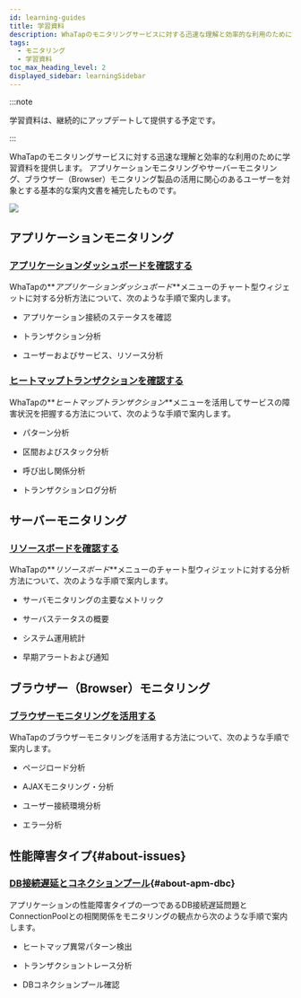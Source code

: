 ```yaml
---
id: learning-guides
title: 学習資料
description: WhaTapのモニタリングサービスに対する迅速な理解と効率的な利用のために学習資料を提供します。
tags:
  - モニタリング
  - 学習資料
toc_max_heading_level: 2
displayed_sidebar: learningSidebar
---
```


:::note

学習資料は、継続的にアップデートして提供する予定です。

:::

WhaTapのモニタリングサービスに対する迅速な理解と効率的な利用のために学習資料を提供します。 アプリケーションモニタリングやサーバーモニタリング、ブラウザー（Browser）モニタリング製品の活用に関心のあるユーザーを対象とする基本的な案内文書を補完したものです。 

![](/img/learning-cover.png)

## アプリケーションモニタリング

### [アプリケーションダッシュボードを確認する](best-practice-guides/about-apm-dashboard)

WhaTapの**_アプリケーションダッシュボード_**メニューのチャート型ウィジェットに対する分析方法について、次のような手順で案内します。

-   アプリケーション接続のステータスを確認

-   トランザクション分析

-   ユーザーおよびサービス、リソース分析

### [ヒートマップトランザクションを確認する](best-practice-guides/about-apm-hitmap-class)

WhaTapの**_ヒートマップトランザクション_**メニューを活用してサービスの障害状況を把握する方法について、次のような手順で案内します。

-   パターン分析

-   区間およびスタック分析

-   呼び出し関係分析

-   トランザクションログ分析

## サーバーモニタリング

### [リソースボードを確認する](best-practice-guides/about-server-dashboard)

WhaTapの**_リソースボード_**メニューのチャート型ウィジェットに対する分析方法について、次のような手順で案内します。

-   サーバモニタリングの主要なメトリック

-   サーバステータスの概要

-   システム運用統計

-   早期アラートおよび通知

## ブラウザー（Browser）モニタリング

### [ブラウザーモニタリングを活用する](best-practice-guides/using-browser-monitoring)

WhaTapのブラウザーモニタリングを活用する方法について、次のような手順で案内します。

-   ページロード分析

-   AJAXモニタリング・分析

-   ユーザー接続環境分析

-   エラー分析

## 性能障害タイプ{#about-issues}

### [DB接続遅延とコネクションプール](best-practice-guides/about-apm-dbc){#about-apm-dbc}

アプリケーションの性能障害タイプの一つであるDB接続遅延問題とConnectionPoolとの相関関係をモニタリングの観点から次のような手順で案内します。

-   ヒートマップ異常パターン検出

-   トランザクショントレース分析

-   DBコネクションプール確認
